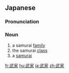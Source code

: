 ==Japanese==
{{ja-kanjitab|ぶ|け|yomi=on}}

===Pronunciation===
{{ja-pron|ぶけ|y=o}}

===Noun===
{{ja-noun|ぶけ}}

# a samurai [[family]]
# the samurai [[class]]
# a [[samurai]]

[[fr:武家]]
[[hu:武家]]
[[ja:武家]]
[[zh:武家]]